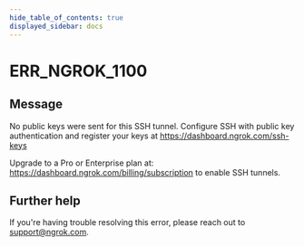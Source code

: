```yaml
---
hide_table_of_contents: true
displayed_sidebar: docs
---
```



# ERR_NGROK_1100

## Message

No public keys were sent for this SSH tunnel.
Configure SSH with public key authentication and register your keys at https://dashboard.ngrok.com/ssh-keys

Upgrade to a Pro or Enterprise plan at: https://dashboard.ngrok.com/billing/subscription to enable SSH tunnels.

<ErrorDetails error="err_ngrok_1100" />

## Further help

If you're having trouble resolving this error, please reach out to [support@ngrok.com](mailto:support@ngrok.com?subject=Help%20with%20ERR_NGROK_1100).
